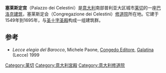 {{coord|40.35503|N|18.17329|E|display=title|notes=<ref>Coordinate prese da [[OpenStreetMap|OpenStreetMap]].</ref>}}
<!-- 檔案不存在 [[File:Lecce_Palazzo_dei_Celestini.JPG|right]] -->
'''塞莱斯定宫'''（Palazzo dei Celestini）是[[意大利|意大利]]南部普利亚大区城市[[莱切|莱切]]的一座[[巴洛克建筑|巴洛克建筑]]，塞莱斯定会（Congregazione dei Celestini）[[修道院|修道院]]所在地。它建于1549年到1695年，与[[圣十字圣殿_(莱切)|圣十字圣殿]]构成一组建筑群。

== 参考 ==
{{references}}
*''Lecce elegia del Barocco'', Michele Paone, [[Congedo_Editore|Congedo Editore]], [[Galatina|Galatina]] (Lecce) 1999

[[Category:莱切|Category:莱切]]
[[Category:意大利宮殿|Category:意大利宮殿]]
[[Category:意大利修道院|Category:意大利修道院]]